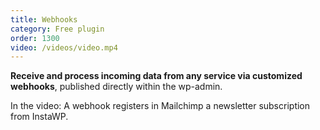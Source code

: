 ```yaml
---
title: Webhooks
category: Free plugin
order: 1300
video: /videos/video.mp4
---
```


**Receive and process incoming data from any service via customized webhooks**, published directly within the wp-admin.

In the video: A webhook registers in Mailchimp a newsletter subscription from InstaWP.